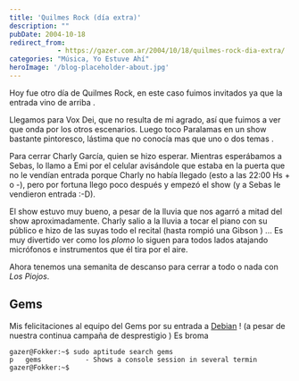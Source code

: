 ```yaml
---
title: 'Quilmes Rock (día extra)'
description: ""
pubDate: 2004-10-18
redirect_from: 
            - https://gazer.com.ar/2004/10/18/quilmes-rock-dia-extra/
categories: "Música, Yo Estuve Ahí"
heroImage: '/blog-placeholder-about.jpg'
---
```

Hoy fue otro día de Quilmes Rock, en este caso fuimos invitados ya que la entrada vino de arriba .

Llegamos para Vox Dei, que no resulta de mi agrado, así que fuimos a ver que onda por los otros escenarios. Luego toco Paralamas en un show bastante pintoresco, lástima que no conocía mas que uno o dos temas .

Para cerrar Charly García, quien se hizo esperar. Mientras esperábamos a Sebas, lo llamo a Emi por el celular avisándole que estaba en la puerta que no le vendían entrada porque Charly no había llegado (esto a las 22:00 Hs + o -), pero por fortuna llego poco después y empezó el show (y a Sebas le vendieron entrada :-D).

El show estuvo muy bueno, a pesar de la lluvia que nos agarró a mitad del show aproximadamente. Charly salio a la lluvia a tocar el piano con su público e hizo de las suyas todo el recital (hasta rompió una Gibson ) ... Es muy divertido ver como los _plomo_ lo siguen para todos lados atajando micrófonos e instrumentos que él tira por el aire.

Ahora tenemos una semanita de descanso para cerrar a todo o nada con _Los Piojos_.

## Gems

Mis felicitaciones al equipo del Gems por su entrada a [Debian](http://www.debian.org) ! (a pesar de nuestra continua campaña de desprestigio ) Es broma

```
gazer@Fokker:~$ sudo aptitude search gems
p   gems           - Shows a console session in several termin
gazer@Fokker:~$
```
